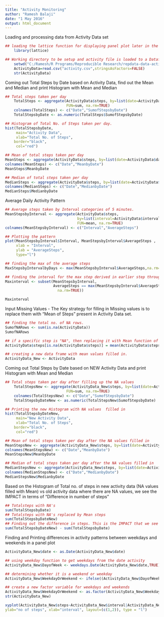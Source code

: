 ---
title: "Activity Monitoring"
author: "Ramesh Balaji"
date: "1 May 2016"
output: html_document
---

Loading and processing data from Activity Data set
```{r echo=TRUE}
## loading the lattice function for displaying panel plot later in the assignment
    library(lattice)

## Working directory to be setup and activity file is loaded to a Dataframe "ActivityData"
    setwd("C:/Ramesh/R Programs/Reproducible Research/repdata-data-activity")
    ActivityData=read.csv("activity.csv",stringsAsFactors=FALSE)
    str(ActivityData)
```

Coming out Total Steps by Date based on Activity Data, find out the Mean and Median and print Histogram with Mean and Median

```{r echo=TRUE}

## Total steps taken per day
    TotalSteps <- aggregate(ActivityData$steps, by=list(date=ActivityData$date), 
                            FUN=sum, na.rm=TRUE)
    colnames(TotalSteps) <- c("Date","SumofStepsbyDate")
    TotalStepsbyDate <- as.numeric(TotalSteps$SumofStepsbyDate)

## Histogram of Total No. of Steps taken per day.
hist(TotalStepsbyDate, 
     main="Activity Data",
     xlab="Total No. of Steps", 
    border="black", 
     col="red")

## Mean of total steps taken per day
MeanSteps <- aggregate(ActivityData$steps, by=list(date=ActivityData$date),FUN=mean, na.rm=TRUE)
colnames(MeanSteps) <- c("Date","MeanbyDate")
MeanSteps$MeanbyDate

## Median of total steps taken per day
MedianSteps <- aggregate(ActivityData$steps, by=list(date=ActivityData$date), FUN=median, na.rm=TRUE)
colnames(MedianSteps) <- c("Date","MedianbyDate")
MedianSteps$MedianbyDate

```

Average Daily Activity Pattern

```{r echo=TRUE}

## Average steps taken by Interval categories of 5 minutes.
MeanStepsbyInterval <- aggregate(ActivityData$steps, 
                                 by=list(interval=ActivityData$interval), 
                                 FUN=mean, na.rm=TRUE)
colnames(MeanStepsbyInterval) <- c("Interval","AverageSteps")

## Plotting the pattern
plot(MeanStepsbyInterval$Interval, MeanStepsbyInterval$AverageSteps , 
     xlab = "Interval", 
     ylab = "AverageSteps", 
     type="l")

## finding the max of the average steps
MaxStepsbyIntervalbyDays <- max(MeanStepsbyInterval$AverageSteps,na.rm=TRUE)

## finding the interval for the max step derived in earlier step through subset function
Maxinterval <- subset(MeanStepsbyInterval,
                      AverageSteps == max(MeanStepsbyInterval$AverageSteps,
                        na.rm=TRUE))

Maxinterval

```

Input Missing Values - The Key strategy for filling in Missing values is to replace them with "Mean of Steps" present in Activity Data set.

```{r echo=TRUE}
## finding the total no. of NA rows.
SumofNARows <- sum(is.na(ActivityData))
SumofNARows

## if a specific step is "NA", then replacing it with Mean function of that step.
ActivityData$steps[is.na(ActivityData$steps)] = mean(ActivityData$steps, na.rm=TRUE)

## creating a new data frame with mean values filled in.
ActivityData_New <- ActivityData
```

Coming out Total Steps by Date based on NEW Activity Data and print Histogram with Mean and Median 

```{r echo=TRUE}
## Total steps taken per day after filling up the NA values
    TotalStepsNew <- aggregate(ActivityData_New$steps, by=list(date=ActivityData_New$date), 
                            FUN=sum, na.rm=TRUE)
    colnames(TotalStepsNew) <- c("Date","SumofStepsbyDate")
    TotalStepsbyDateNew <- as.numeric(TotalStepsNew$SumofStepsbyDate)

## Printing the new Histogram with NA values  filled in
hist(TotalStepsbyDateNew, 
     main="New Activity Data",
     xlab="Total No. of Steps", 
    border="black", 
     col="red")

## Mean of total steps taken per day after the NA values filled in
MeanStepsNew <- aggregate(ActivityData_New$steps, by=list(date=ActivityData_New$date), FUN=mean, na.rm=TRUE)
colnames(MeanStepsNew) <- c("Date","MeanbyDate")
MeanStepsNew$MeanbyDate

## Median of total steps taken per day after the NA values filled in
MedianStepsNew <- aggregate(ActivityData_New$steps, by=list(date=ActivityData_New$date), FUN=median, na.rm=TRUE)
colnames(MedianStepsNew) <- c("Date","MedianbyDate")
MedianStepsNew$MedianbyDate

```

Based on the Histogram of Total no. of steps in new activity data (NA values filled with Mean) vs old activity data where there are NA values, we see the IMPACT in terms of "Difference in number of steps"

```{r echo=TRUE}
## Totalsteps with NA's
sum(TotalStepsbyDate)
## Totalsteps with NA's replaced by Mean steps
sum(TotalStepsbyDateNew)
## Finding out the difference in steps. This is the IMPACT that we see when the NA values are filled in.
sum(TotalStepsbyDateNew) - sum(TotalStepsbyDate)
```

Finding and Printing differences in activity patterns between weekdays and weekends in a panel plot


```{r}
ActivityData_New$date <- as.Date(ActivityData_New$date)

## using weekday function to get weekdays from the date activity
ActivityData_New$DayofWeek <- weekdays.Date(ActivityData_New$date,TRUE)

## determining whether it is a weekend or weekday
ActivityData_New$WeekdayOrWeekend <- ifelse((ActivityData_New$DayofWeek == "Sat" | ActivityData_New$DayofWeek == "Sun"), "Weekend", "Weekday")

## create a new factor variable for weekdays and weekends
ActivityData_New$WeekdayOrWeekend <- as.factor(ActivityData_New$WeekdayOrWeekend)
str(ActivityData_New)

xyplot(ActivityData_New$steps~ActivityData_New$interval|ActivityData_New$WeekdayOrWeekend,
ylab="no of steps", xlab="interval", layout=(c(1,2)), type = "l")


```


